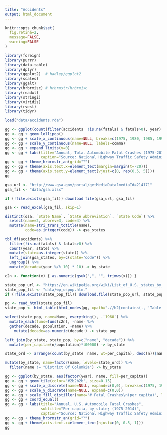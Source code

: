 ```yaml
---
title: "Accidents"
output: html_document
---
```

```r
knitr::opts_chunk$set(
  fig.retina=2,
  message=FALSE,
  warning=FALSE
)
```

```r
library(foreign)
library(purrr)
library(data.table)
library(dplyr)
library(ggplot2)  # hadley/ggplot2
library(scales)
library(ggalt)
library(hrbrmisc) # hrbrmstr/hrbrmisc
library(readxl)
library(stringi)
library(viridis)
library(rvest)
library(tidyr)
```

```r
load("data/accidents.rda")
```

```r
gg <- ggplot(count(filter(accidents, !is.na(fatals) & fatals>0), year), aes(year, n))
gg <- gg + geom_lollipop()
gg <- gg + scale_x_continuous(name=NULL, breaks=c(1975, 1980, 1985, 1990, 1995, 2000, 2005, 2010, 2014))
gg <- gg + scale_y_continuous(name=NULL, labels=comma)
gg <- gg + expand_limits(y=0)
gg <- gg + labs(title="Annual, Total Automobile Fatal Crashes (1975-2014)",
                caption="Source: National Highway Traffic Safety Administration (NHTSA)\nFatality Analysis Reporting System (FARS) Encyclopedia\nhttp://www-fars.nhtsa.dot.gov/Crashes/CrashesTime.aspx")
gg <- gg + theme_hrbrmstr_an(grid="Y")
gg <- gg + theme(axis.text.x=element_text(margin=margin(t=-20)))
gg <- gg + theme(axis.text.y=element_text(vjust=c(0, rep(0.5, 5))))
gg
```

```r
gsa_url <- "http://www.gsa.gov/portal/getMediaData?mediaId=214171"
gsa_fil <- "data/gsa.xlsx"

if (!file.exists(gsa_fil)) download.file(gsa_url, gsa_fil)

gsa <- read_excel(gsa_fil, skip=1)

distinct(gsa, `State Name`, `State Abbreviation`, `State Code`) %>%
  select(name=2, abbrev=3, code=4) %>%
  mutate(name=stri_trans_totitle(name),
         code=as.integer(code)) -> gsa_states
```

```r
tbl_df(accidents) %>%
  filter(!is.na(fatals) & fatals>0) %>%
  count(year, state) %>%
  mutate(state=as.integer(state)) %>%
  left_join(gsa_states, by=c(state="code")) %>%
  ungroup() %>%
  mutate(decade=(year %/% 10) * 10) -> by_state
```

```r
c2n <- function(x) { as.numeric(gsub(",", "", trimws(x))) }

state_pop_url <- "https://en.wikipedia.org/wiki/List_of_U.S._states_by_historical_population"
state_pop_fil <- "data/wp_uspop.html"
if (!file.exists(state_pop_fil)) download.file(state_pop_url, state_pop_fil)

pg <- read_html(state_pop_fil)
state_pop <- html_table(html_nodes(pg, xpath=".//h2[contains(., 'Table 3')]/following::table[1]"))[[1]]

select(state_pop, name=Name, everything(), -`1960`) %>%
  mutate_each(funs=funs(c2n), -name) %>%
  gather(decade, population, -name) %>%
    mutate(decade=as.numeric(decade)) -> state_pop

left_join(by_state, state_pop, by=c("name", "decade")) %>%
  mutate(per_capita=(n/population)*100000) -> by_state

state_ord <- arrange(count(by_state, name, wt=per_capita), desc(n))$name

mutate(by_state, name=factor(name, levels=state_ord)) %>%
  filter(name != "District Of Columbia") -> by_state
```

```r
gg <- ggplot(by_state, aes(factor(year), name, fill=per_capita))
gg <- gg + geom_tile(color="#2b2b2b", size=0.15)
gg <- gg + scale_x_discrete(name=NULL, expand=c(0,0), breaks=c(1975, 1995, 2014))
gg <- gg + scale_y_discrete(name=NULL, expand=c(0,0))
gg <- gg + scale_fill_distiller(name="# Fatal Crashes\n(per capita)", label=comma, palette="RdBu", direction=-1)
gg <- gg + coord_equal()
gg <- gg + labs(title="Annual, U.S. Automobile Fatal Crashes",
                subtitle="Per capita, by state; (1975-2014)",
                caption="Source: National Highway Traffic Safety Administration (NHTSA)\nFatality Analysis Reporting System (FARS) Encyclopedia\nhttp://www-fars.nhtsa.dot.gov/Crashes/CrashesTime.aspx")
gg <- gg + theme_hrbrmstr_an(grid="Y")
gg <- gg + theme(axis.text.x=element_text(hjust=c(0, 0.5, 1)))
gg
```


